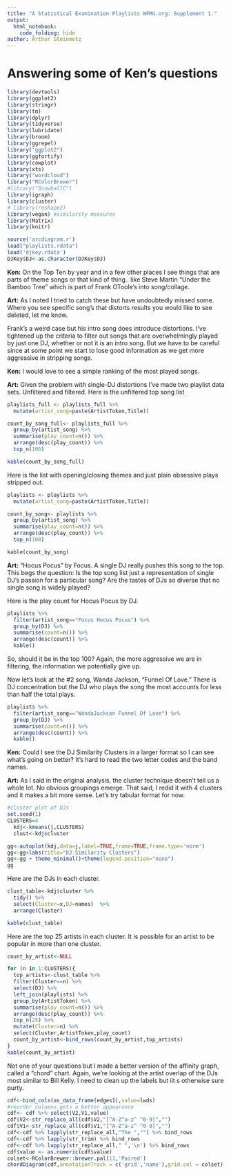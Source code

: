 ```yaml
---
title: "A Statistical Examination Playlists WFMU.org: Supplement 1."
output: 
  html_notebook: 
    code_folding: hide
author: Arthur Steinmetz
---
```

# Answering some of Ken's questions 

```r


library(devtools)
library(ggplot2)
library(stringr)
library(tm)
library(dplyr)
library(tidyverse)
library(lubridate)
library(broom)
library(ggrepel)
library("ggplot2")
library(ggfortify)
library(cowplot)
library(xts)
library("wordcloud")
library("RColorBrewer")
#library("SnowballC")
library(igraph)
library(cluster)
# library(reshape2)
library(vegan) #similarity measures
library(Matrix)
library(knitr)

source('arcdiagram.r')
load("playlists.rdata")
load('djkey.rdata')
DJKey$DJ<-as.character(DJKey$DJ)
```
**Ken:** On the Top Ten by year and in a few other places I see things that are parts of theme songs or that kind of thing.. like Steve Martin "Under the Bamboo Tree" which is part of Frank OToole's into song/collage. 

**Art:** As I noted I tried to catch these but have undoubtedly missed some.  Where you see specific song's that distorts results you would like to see deleted, let me know.

Frank's a weird case but his intro song does introduce distortions.  I've tightened up the criteria to filter out songs that are overwhelmingly played by just one DJ, whether or not it is an intro song.  But we have to be careful since at some point we start to lose good information as we get more aggressive in stripping songs. 

**Ken:** I would love to see a simple ranking of the most played songs. 

**Art:** Given the problem with single-DJ distortions I've made two playlist data sets.  Unfiltered and filtered. Here is the unfiltered top song list
```r
playlists_full <- playlists_full %>% 
  mutate(artist_song=paste(ArtistToken,Title))

count_by_song_full<- playlists_full %>% 
  group_by(artist_song) %>% 
  summarise(play_count=n()) %>% 
  arrange(desc(play_count)) %>% 
  top_n(100)

kable(count_by_song_full)
```
Here is the list with opening/closing themes and just plain obsessive plays stripped out.
```r
playlists <- playlists %>% 
  mutate(artist_song=paste(ArtistToken,Title))

count_by_song<- playlists %>% 
  group_by(artist_song) %>% 
  summarise(play_count=n()) %>% 
  arrange(desc(play_count)) %>% 
  top_n(100)

kable(count_by_song)
```


**Art:** "Hocus Pocus" by Focus. A single DJ really pushes this song to the top. This begs the question: Is the top song list just a representation of single DJ's passion for a particular song?  Are the tastes of DJs so diverse that no single song is widely played?

Here is the play count for Hocus Pocus by DJ.

```r
playlists %>% 
  filter(artist_song=="Focus Hocus Pocus") %>% 
  group_by(DJ) %>% 
  summarise(count=n()) %>% 
  arrange(desc(count)) %>% 
  kable()
```
So, should it be in the top 100? Again, the more aggressive we are in filtering, the information we potentially give up.

Now let's look at the #2 song, Wanda Jackson, "Funnel Of Love."  There is DJ concentration but the DJ who plays the song the most accounts for less than half the total plays.

```r
playlists %>% 
  filter(artist_song=="WandaJackson Funnel Of Love") %>% 
  group_by(DJ) %>% 
  summarise(count=n()) %>% 
  arrange(desc(count)) %>% 
  kable()
```
**Ken:** Could I see the DJ Similarity Clusters in a larger format so I can see what's going on better? It's hard to read the two letter codes and the band names. 

**Art:** As I said in the original analysis, the cluster technique doesn't tell us a whole lot.  No obvious groupings emerge.  That said, I redid it with 4 clusters and it makes a bit more sense.  Let's try tabular format for now.
```r
#cluster plot of DJs
set.seed(1)
CLUSTERS=4
  kdj<-kmeans(j,CLUSTERS)
  clust<-kdj$cluster

gg<-autoplot(kdj,data=j,label=TRUE,frame=TRUE,frame.type='norm')
gg<-gg+labs(title="DJ Similarity Clusters") 
gg<-gg + theme_minimal()+theme(legend.position="none")
gg
```
Here are the DJs in each cluster.
```r
clust_table<-kdj$cluster %>% 
  tidy() %>%
  select(Cluster=x,DJ=names)  %>% 
  arrange(Cluster)

kable(clust_table)
```
Here are the top 25 artists in each cluster.  It is possible for an artist to be popular in more than one cluster.
```r
count_by_artist<-NULL

for (n in 1:CLUSTERS){
  top_artists<-clust_table %>% 
  filter(Cluster==n) %>% 
  select(DJ) %>% 
  left_join(playlists) %>% 
  group_by(ArtistToken) %>% 
  summarise(play_count=n()) %>% 
  arrange(desc(play_count)) %>% 
  top_n(25) %>% 
  mutate(Cluster=n) %>% 
  select(Cluster,ArtistToken,play_count)
  count_by_artist<-bind_rows(count_by_artist,top_artists)
}
kable(count_by_artist)
```

Not one of your questions but I made a better version of the affinity graph, called a "chord" chart.  Again, we're looking at the artist overlap of the DJs most similar to Bill Kelly.  I need to clean up the labels but iit s otherwise sure purty.
```r
cdf<-bind_cols(as_data_frame(edges1),value=lwds)
#reorder columns gets a better appearance
cdf<- cdf %>% select(V2,V1,value)
cdf$V2<-str_replace_all(cdf$V2,"[^A-Z^a-z^ ^0-9]","")
cdf$V1<-str_replace_all(cdf$V1,"[^A-Z^a-z^ ^0-9]","")
cdf<-cdf %>% lapply(str_replace_all,"The ","") %>% bind_rows
cdf<-cdf %>% lapply(str_trim) %>% bind_rows
cdf<-cdf %>% lapply(str_replace_all," ",'\n') %>% bind_rows
cdf$value <- as.numeric(cdf$value)
colset<-RColorBrewer::brewer.pal(11,'Paired')
chordDiagram(cdf,annotationTrack = c('grid','name'),grid.col = colset)
```
